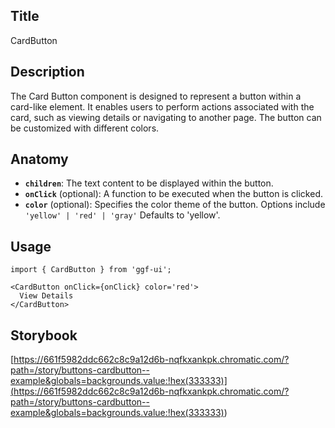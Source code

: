 ## Title

CardButton

## Description

The Card Button component is designed to represent a button within a card-like element. It enables users to perform actions associated with the card, such as viewing details or navigating to another page. The button can be customized with different colors.

## Anatomy

- **`children`**: The text content to be displayed within the button.
- **`onClick`** (optional): A function to be executed when the button is clicked.
- **`color`** (optional): Specifies the color theme of the button. Options include `'yellow' | 'red' | 'gray'` Defaults to 'yellow'.

## Usage

```tsx
import { CardButton } from 'ggf-ui';
```

```tsx
<CardButton onClick={onClick} color='red'>
  View Details
</CardButton>
```

## Storybook

[https://661f5982ddc662c8c9a12d6b-nqfkxankpk.chromatic.com/?path=/story/buttons-cardbutton--example&globals=backgrounds.value:!hex(333333)](<https://661f5982ddc662c8c9a12d6b-nqfkxankpk.chromatic.com/?path=/story/buttons-cardbutton--example&globals=backgrounds.value:!hex(333333)>)
